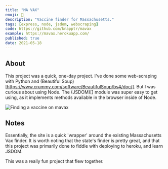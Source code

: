 ```yaml
---
title: "MA VAX"
emoji: 💉
description: "Vaccine finder for Massachusetts."
tags: [express, node, jsdom, webscraping]
code: https://github.com/knapptr/mavax
example: https://mavax.herokuapp.com/
published: true
date: 2021-05-18
---
```


## About

This project was a quick, one-day project. I've done some web-scraping with Python and (Beautiful Soup)[https://www.crummy.com/software/BeautifulSoup/bs4/doc/]. But I was curious about using Node. The (JSDOM)[] module was super easy to get using, as it implements methods available in the browser inside of Node.

![Finding a vaccine on mavax](./images/mavax.gif)

## Notes

Essentially, the site is a quick 'wrapper' around the existing Massachusetts Vax finder. It is worth noting that the state's finder is pretty great, and that this project was primarily done to fiddle with deploying to heroku, and learn JSDOM.

This was a really fun project that flew together.
